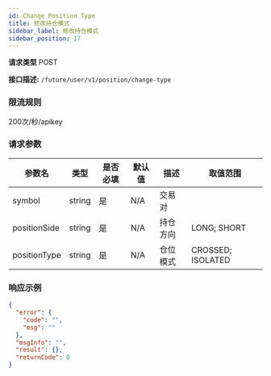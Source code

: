 ```yaml
---
id: Change Position Type
title: 修改持仓模式
sidebar_label: 修改持仓模式
sidebar_position: 17
---
```


**请求类型** POST

**接口描述:** `/future/user/v1/position/change-type`

### 限流规则

200次/秒/apikey

### 请求参数

| 参数名       | 类型   | 是否必填 | 默认值 | 描述     | 取值范围            |
| ------------ | ------ | -------- | ------ | -------- | ------------------- |
| symbol       | string | 是       | N/A    | 交易对   |                     |
| positionSide | string | 是       | N/A    | 持仓方向 | LONG; SHORT         |
| positionType | string | 是       | N/A    | 仓位模式 | CROSSED; ISOLATED   |

### 响应示例

```json title="Response"
{
  "error": {
    "code": "",
    "msg": ""
  },
  "msgInfo": "",
  "result": {},
  "returnCode": 0
}
